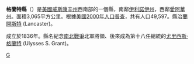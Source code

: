 {{Otheruses|格蘭特縣|subject=美國威斯康辛州的一個縣|other=同名的縣}}
<!--[[File:Map_of_Wisconsin_highlighting_Grant_County.svg|250px]]-->
{{Infobox U.S. County
| county          = 格蘭特縣
| state           = 威斯康星州
| en county          = Grant County
| en state           = Wisconsin
| seal            = 
| founded year    = 
| founded date    = 
| seat wl         = Lancaster
| largest city wl = Platteville
| area mi         = 1,183
| area km         = 3,065
| area land mi    = 1,148
| area land km    = 2,973
| area water mi   = 35
| area water km   = 92
| area percentage = 3.00%
| census yr       = 2000
| pop             = 49,597
| density mi      = 43
| density km      = 17
| time zone       = Central
| UTC offset      = -6
| DST offset      = -5
| footnotes       = 
| web             = www.grantcounty.org
| named for       = 
}}
'''格蘭特縣'''（{{lang-en|Grant County}}）是[[美國|美國]][[威斯康辛州|威斯康辛州]]西南部的一個縣，南鄰[[伊利諾伊州|伊利諾伊州]]，西鄰[[愛阿華州|愛阿華州]]。面積3,065平方公里。根據[[美國2000年人口普查|美國2000年人口普查]]，共有人口49,597。縣治[[蘭開斯特_(威斯康辛州)|蘭開斯特]] (Lancaster)。

成立於1836年。縣名紀念[[南北戰爭|南北戰爭]]北軍將領、後來成為第十八任總統的[[尤里西斯·格蘭特|尤里西斯·格蘭特]] (Ulysses S. Grant)。

{{Wisconsin-stub}}
[[Category:威斯康辛州行政区划|G]]